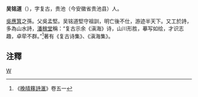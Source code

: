 '''吴铭道'''（{{bd|?||?|}}），字复古，贵池（今安徽省贵池县）人。

[[吴应箕|吳應箕]]之孫。父吳孟堅。吴铭道堅守祖訓，明亡後不仕，游迹半天下。又工於詩，多為山水詩，[[潘耒|潘稼堂]]稱：“复古示余《滇海》诗，山川形胜，摹写如绘，才识志趣，卓荦不群。”<ref>《[[晚晴簃詩滙|晚晴簃詩滙]]》卷五一</ref>著有《复古诗集》、《滇海集》。

==注釋==
{{reflist}}
[[category:清朝詩人|W]]